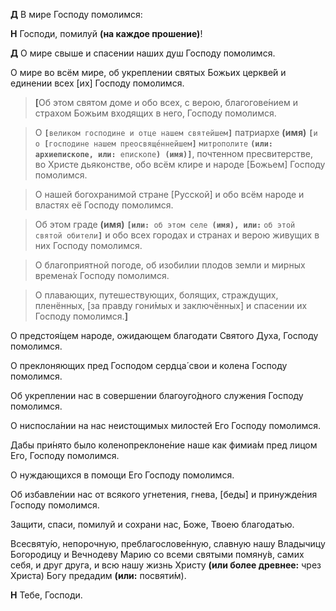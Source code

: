 **Д** В мире Господу помолимся:  

**Н** Господи, помилуй **(на каждое прошение)**!  

**Д** О мире свыше и спасении наших душ Господу помолимся.  

О мире во всём мире, об укреплении святых Божьих церкве́й и единении всех <R>[</R>их<R>]</R> Господу помолимся.

> <R><b>[</b></R>Об этом святом доме и обо всех, с верою, благогове́нием и страхом Божьим входящих в него, Господу помолимся.  

> О **`[`**`великом господине и отце нашем святейшем`**`]`** патриархе **(имя)** **`[`**`и о `**`[`**`господине нашем преосвяще́ннейшем`**`]`** ` митрополите ` **` (или: ` **` архиепископе `**`, или: `**` епископе `**`) (имя)]`**, почтенном пресвитерстве, во Христе дьяконстве, обо всём клире и народе <R>[</R>Божьем<R>]</R> Господу помолимся.  

> О нашей богохранимой стране <R>[</R>Русской<R>]</R> и обо всём народе и властях её Господу помолимся.  

> Об этом граде **(имя)** **`[или: `**` об этом селе `**` (имя), или:`** ` об этой святой обители `**`]`** и обо всех городах и странах и верою живущих в них Господу помолимся.  

> О благоприятной погоде, об изобилии плодов земли и мирных времена́х Господу помолимся.  

> О плавающих, путешествующих, болящих, страждущих, пленённых, <R>[</R>за правду гони́мых и заключённых<R>]</R> и спасении их Господу помолимся.**<b>]</b>**

О предстоя́щем народе, ожидающем благодати Святого Духа, Господу помолимся.

О преклоняющих пред Господом сердца́ свои и колена Господу помолимся.

Об укреплении нас в совершении благоуго́дного служения Господу помолимся.

О ниспосла́нии на нас неистощимых милостей Его Господу помолимся.

Дабы при́нято было коленопреклоне́ние наше как фимиа́м пред лицом Его, Господу помолимся.

О нуждающихся в помощи Его Господу помолимся.

Об избавле́нии нас от всякого угнетения, гнева, <R>[</R>беды́<R>]</R> и принужде́ния Господу помолимся.  

Защити, спаси, помилуй и сохрани нас, Боже, Тво­ею благодатью.  

Всесвяту́ю, непорочную, преблагослове́нную, славную нашу Владычицу Богородицу и Вечнодеву Марию со всеми святыми помяну́в, самих себя, и друг друга, и всю нашу жизнь Христу **(или более древнее:** чрез Христа<R>)</R> Богу предадим **(или:** посвяти́м<R>)</R>.  

**Н** Тебе, Господи.

